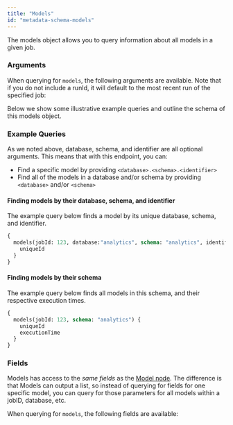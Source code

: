 ```yaml
---
title: "Models"
id: "metadata-schema-models"
---
```




The models object allows you to query information about all models in a given job.

### Arguments

When querying for `models`, the following arguments are available. Note that if you do not include a runId, it will default to the most recent run of the specified job:

<ArgsTable queryName="models" />

Below we show some illustrative example queries and outline the schema of this models object.

### Example Queries
As we noted above, database, schema, and identifier are all optional arguments.  This means that with this endpoint, you can:
- Find a specific model by providing `<database>.<schema>.<identifier>`
- Find all of the models in a database and/or schema by providing `<database>` and/or `<schema>`

#### Finding models by their database, schema, and identifier
The example query below finds a model by its unique database, schema, and identifier.

```graphql
{
  models(jobId: 123, database:"analytics", schema: "analytics", identifier:"dim_customers") {
    uniqueId
  }
}
```

#### Finding models by their schema
The example query below finds all models in this schema, and their respective execution times.

```graphql
{
  models(jobId: 123, schema: "analytics") {
    uniqueId
    executionTime
  }
}
```


### Fields
Models has access to the *same fields* as the [Model node](/docs/dbt-cloud-apis/metadata-schema-model).  The difference is that Models can output a list, so instead of querying for fields for one specific model, you can query for those parameters for all models within a jobID, database, etc.

When querying for `models`, the following fields are available:

<SchemaTable nodeName="ModelNode" />
